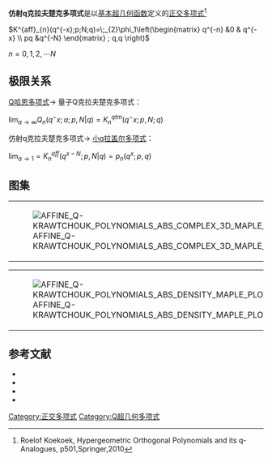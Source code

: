 '''仿射q克拉夫楚克多项式'''是以[[基本超几何函数|基本超几何函数]]定义的[[正交多项式|正交多项式]]<ref>Roelof Koekoek, Hypergeometric Orthogonal Polynomials and its q-Analogues, p501,Springer,2010</ref>


<math>K^{aff}_{n}(q^{-x};p;N;q)=\;_{2}\phi_1\left(\begin{matrix} 
q^{-n} &0 & q^{-x}   \\ 
pq &q^{-N}   \end{matrix} 
; q,q \right)</math>

<math>n=0,1,2,\cdots N</math>

==极限关系==
[[Q哈恩多项式|Q哈恩多项式]]→    量子Q克拉夫楚克多项式：

<math>\lim_{a \to \infty}Q_{n}(q^-{x};a;p,N|q)=K_{n}^{qtm}(q^-{x};p,N;q)</math>

仿射q克拉夫楚克多项式→ [[小q拉盖尔多项式|小q拉盖尔多项式]]：

<math>\lim_{a \to 1}=K_{n}^{aff}(q^{x-N};p,N|q)=p_{n}(q^x;p,q)</math>

==图集==
{|
|[[File:AFFINE_Q-KRAWTCHOUK_POLYNOMIALS_ABS_COMPLEX_3D_MAPLE_PLOT.gif|thumb]]
|[[File:AFFINE_Q-KRAWTCHOUK_POLYNOMIALS_IM_COMPLEX_3D_MAPLE_PLOT.gif|thumb]]
|[[File:AFFINE_Q-KRAWTCHOUK_POLYNOMIALS_RE_COMPLEX_3D_MAPLE_PLOT.gif|thumb]]
|}
{|
|[[File:AFFINE_Q-KRAWTCHOUK_POLYNOMIALS_ABS_DENSITY_MAPLE_PLOT.gif|thumb]]
|[[File:AFFINE_Q-KRAWTCHOUK_POLYNOMIALS_IM_DENSITY_MAPLE_PLOT.gif|thumb]]
|[[File:AFFINE_Q-KRAWTCHOUK_POLYNOMIALS_RE_DENSITY_MAPLE_PLOT.gif|thumb]]
|}

==参考文献==
<references/>
*{{Citation | last1=Gasper | first1=George | last2=Rahman | first2=Mizan | title=Basic hypergeometric series | publisher=[[Cambridge_University_Press|Cambridge University Press]] | edition=2nd | series=Encyclopedia of Mathematics and its Applications | isbn=978-0-521-83357-8 | doi=10.2277/0521833574 | mr=2128719 | year=2004 | volume=96}}
*{{Citation | last1=Koekoek | first1=Roelof | last2=Lesky | first2=Peter A. | last3=Swarttouw | first3=René F. | title=Hypergeometric orthogonal polynomials and their q-analogues | publisher=[[Springer-Verlag|Springer-Verlag]] | location=Berlin, New York | series=Springer Monographs in Mathematics | isbn=978-3-642-05013-8 | doi=10.1007/978-3-642-05014-5 | mr=2656096 | year=2010}}
*{{dlmf|id=18|title=|first=Tom H. |last=Koornwinder|first2=Roderick S. C.|last2= Wong|first3=Roelof |last3=Koekoek||first4=René F. |last4=Swarttouw}}
*{{Citation | last1=Stanton | first1=Dennis | title=Three addition theorems for some q-Krawtchouk polynomials | doi=10.1007/BF01447435 | mr=608153 | year=1981 | journal=Geometriae Dedicata | issn=0046-5755 | volume=10 | issue=1 | pages=403–425}}

[[Category:正交多项式|Category:正交多项式]]
[[Category:Q超几何多项式|Category:Q超几何多项式]]
{{q超几何函数}}